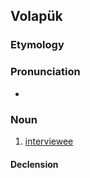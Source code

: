 ==Volapük==

===Etymology===
{{suffix|vo|bespik|äb}}

===Pronunciation===
* {{IPA|vo|[bespiˈkɛb]}}

===Noun===
{{vo-noun}}

# [[interviewee]]

====Declension====
{{vo-decl-noun}}